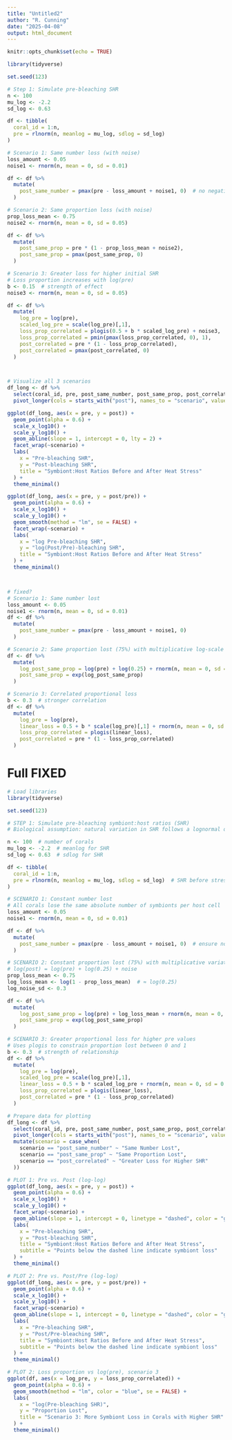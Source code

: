 ```yaml
---
title: "Untitled2"
author: "R. Cunning"
date: "2025-04-08"
output: html_document
---
```


```r
knitr::opts_chunk$set(echo = TRUE)
```

```r
library(tidyverse)

set.seed(123)

# Step 1: Simulate pre-bleaching SHR
n <- 100
mu_log <- -2.2
sd_log <- 0.63

df <- tibble(
  coral_id = 1:n,
  pre = rlnorm(n, meanlog = mu_log, sdlog = sd_log)
)

# Scenario 1: Same number loss (with noise)
loss_amount <- 0.05
noise1 <- rnorm(n, mean = 0, sd = 0.01)

df <- df %>%
  mutate(
    post_same_number = pmax(pre - loss_amount + noise1, 0)  # no negative values
  )

# Scenario 2: Same proportion loss (with noise)
prop_loss_mean <- 0.75
noise2 <- rnorm(n, mean = 0, sd = 0.05)

df <- df %>%
  mutate(
    post_same_prop = pre * (1 - prop_loss_mean + noise2),
    post_same_prop = pmax(post_same_prop, 0)
  )

# Scenario 3: Greater loss for higher initial SHR
# Loss proportion increases with log(pre)
b <- 0.15  # strength of effect
noise3 <- rnorm(n, mean = 0, sd = 0.05)

df <- df %>%
  mutate(
    log_pre = log(pre),
    scaled_log_pre = scale(log_pre)[,1],
    loss_prop_correlated = plogis(0.5 + b * scaled_log_pre) + noise3,
    loss_prop_correlated = pmin(pmax(loss_prop_correlated, 0), 1),
    post_correlated = pre * (1 - loss_prop_correlated),
    post_correlated = pmax(post_correlated, 0)
  )



# Visualize all 3 scenarios
df_long <- df %>%
  select(coral_id, pre, post_same_number, post_same_prop, post_correlated) %>%
  pivot_longer(cols = starts_with("post"), names_to = "scenario", values_to = "post")

ggplot(df_long, aes(x = pre, y = post)) +
  geom_point(alpha = 0.6) +
  scale_x_log10() +
  scale_y_log10() +
  geom_abline(slope = 1, intercept = 0, lty = 2) +
  facet_wrap(~scenario) +
  labs(
    x = "Pre-bleaching SHR",
    y = "Post-bleaching SHR",
    title = "Symbiont:Host Ratios Before and After Heat Stress"
  ) +
  theme_minimal()

ggplot(df_long, aes(x = pre, y = post/pre)) +
  geom_point(alpha = 0.6) +
  scale_x_log10() +
  scale_y_log10() +
  geom_smooth(method = "lm", se = FALSE) +
  facet_wrap(~scenario) +
  labs(
    x = "log Pre-bleaching SHR",
    y = "log(Post/Pre)-bleaching SHR",
    title = "Symbiont:Host Ratios Before and After Heat Stress"
  ) +
  theme_minimal()



# fixed?
# Scenario 1: Same number lost
loss_amount <- 0.05
noise1 <- rnorm(n, mean = 0, sd = 0.01)
df <- df %>%
  mutate(
    post_same_number = pmax(pre - loss_amount + noise1, 0)
  )

# Scenario 2: Same proportion lost (75%) with multiplicative log-scale noise
df <- df %>%
  mutate(
    log_post_same_prop = log(pre) + log(0.25) + rnorm(n, mean = 0, sd = 0.3),
    post_same_prop = exp(log_post_same_prop)
  )

# Scenario 3: Correlated proportional loss
b <- 0.3  # stronger correlation
df <- df %>%
  mutate(
    log_pre = log(pre),
    linear_loss = 0.5 + b * scale(log_pre)[,1] + rnorm(n, mean = 0, sd = 0.3),
    loss_prop_correlated = plogis(linear_loss),
    post_correlated = pre * (1 - loss_prop_correlated)
  )

```


# Full FIXED
```r
# Load libraries
library(tidyverse)

set.seed(123)

# STEP 1: Simulate pre-bleaching symbiont:host ratios (SHR)
# Biological assumption: natural variation in SHR follows a lognormal distribution

n <- 100  # number of corals
mu_log <- -2.2  # meanlog for SHR
sd_log <- 0.63  # sdlog for SHR

df <- tibble(
  coral_id = 1:n,
  pre = rlnorm(n, meanlog = mu_log, sdlog = sd_log)  # SHR before stress
)

# SCENARIO 1: Constant number lost
# All corals lose the same absolute number of symbionts per host cell
loss_amount <- 0.05
noise1 <- rnorm(n, mean = 0, sd = 0.01)

df <- df %>%
  mutate(
    post_same_number = pmax(pre - loss_amount + noise1, 0)  # ensure non-negative SHR
  )

# SCENARIO 2: Constant proportion lost (75%) with multiplicative variation
# log(post) = log(pre) + log(0.25) + noise
prop_loss_mean <- 0.75
log_loss_mean <- log(1 - prop_loss_mean)  # ≈ log(0.25)
log_noise_sd <- 0.3

df <- df %>%
  mutate(
    log_post_same_prop = log(pre) + log_loss_mean + rnorm(n, mean = 0, sd = log_noise_sd),
    post_same_prop = exp(log_post_same_prop)
  )

# SCENARIO 3: Greater proportional loss for higher pre values
# Uses plogis to constrain proportion lost between 0 and 1
b <- 0.3  # strength of relationship
df <- df %>%
  mutate(
    log_pre = log(pre),
    scaled_log_pre = scale(log_pre)[,1],
    linear_loss = 0.5 + b * scaled_log_pre + rnorm(n, mean = 0, sd = 0.3),
    loss_prop_correlated = plogis(linear_loss),
    post_correlated = pre * (1 - loss_prop_correlated)
  )

# Prepare data for plotting
df_long <- df %>%
  select(coral_id, pre, post_same_number, post_same_prop, post_correlated) %>%
  pivot_longer(cols = starts_with("post"), names_to = "scenario", values_to = "post") %>%
  mutate(scenario = case_when(
    scenario == "post_same_number" ~ "Same Number Lost",
    scenario == "post_same_prop" ~ "Same Proportion Lost",
    scenario == "post_correlated" ~ "Greater Loss for Higher SHR"
  ))

# PLOT 1: Pre vs. Post (log-log)
ggplot(df_long, aes(x = pre, y = post)) +
  geom_point(alpha = 0.6) +
  scale_x_log10() +
  scale_y_log10() +
  facet_wrap(~scenario) +
  geom_abline(slope = 1, intercept = 0, linetype = "dashed", color = "gray") +
  labs(
    x = "Pre-bleaching SHR",
    y = "Post-bleaching SHR",
    title = "Symbiont:Host Ratios Before and After Heat Stress",
    subtitle = "Points below the dashed line indicate symbiont loss"
  ) +
  theme_minimal()

# PLOT 2: Pre vs. Post/Pre (log-log)
ggplot(df_long, aes(x = pre, y = post/pre)) +
  geom_point(alpha = 0.6) +
  scale_x_log10() +
  scale_y_log10() +
  facet_wrap(~scenario) +
  geom_abline(slope = 1, intercept = 0, linetype = "dashed", color = "gray") +
  labs(
    x = "Pre-bleaching SHR",
    y = "Post/Pre-bleaching SHR",
    title = "Symbiont:Host Ratios Before and After Heat Stress",
    subtitle = "Points below the dashed line indicate symbiont loss"
  ) +
  theme_minimal()

# PLOT 2: Loss proportion vs log(pre), scenario 3
ggplot(df, aes(x = log_pre, y = loss_prop_correlated)) +
  geom_point(alpha = 0.6) +
  geom_smooth(method = "lm", color = "blue", se = FALSE) +
  labs(
    x = "log(Pre-bleaching SHR)",
    y = "Proportion Lost",
    title = "Scenario 3: More Symbiont Loss in Corals with Higher SHR"
  ) +
  theme_minimal()

```

